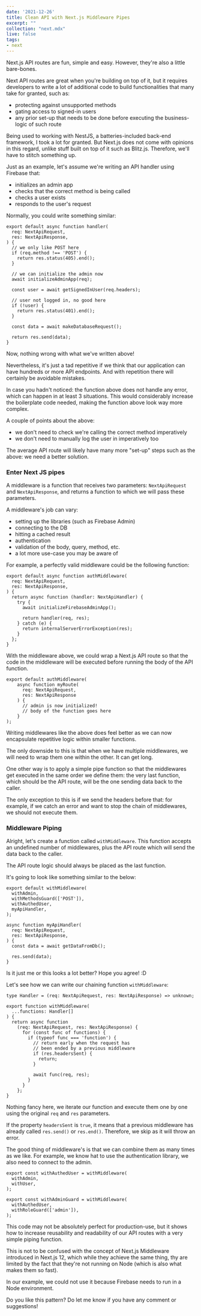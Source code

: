 ```yaml
---
date: '2021-12-26'
title: Clean API with Next.js Middleware Pipes
excerpt: ""
collection: "next.mdx"
live: false
tags:
- next
---
```


Next.js API routes are fun, simple and easy. However, they're also a
little bare-bones.

Next API routes are great when you're building on top of it, but it
requires developers to write a lot of additional code to build
functionalities that many take for granted, such as:

- protecting against unsupported methods
- gating access to signed-in users
- any prior set-up that needs to be done before executing the business-logic
of such route

Being used to working with NestJS, a batteries-included back-end framework,
I took a lot for granted. But Next.js does not come with opinions in this
regard, unlike stuff built on top of it such as Blitz.js. Therefore, we'll
have to stitch something up.

Just as an example, let's assume we're writing an API handler using
Firebase that:

- initializes an admin app
- checks that the correct method is being called
- checks a user exists
- responds to the user's request

Normally, you could write something similar:

```tsx
export default async function handler(
  req: NextApiRequest,
  res: NextApiResponse,
) {
  // we only like POST here
  if (req.method !== 'POST') {
    return res.status(405).end();
  }

  // we can initialize the admin now
  await initializeAdminApp(req);

  const user = await getSignedInUser(req.headers);

  // user not logged in, no good here
  if (!user) {
    return res.status(401).end();
  }

  const data = await makeDatabaseRequest();

  return res.send(data);
}
```

Now, nothing wrong with what we've written above!

Nevertheless, it's just a tad repetitive if we think that our application can
have hundreds or more API endpoints. And with repetition there will
certainly be avoidable mistakes.

In case you hadn't noticed: the function above does not handle any error,
which can happen in at least 3 situations. This would considerably increase
the boilerplate code needed, making the function above look way more complex.

A couple of points about the above:
- we don't need to check we're calling the correct method imperatively
- we don't need to manually log the user in imperatively too

The average API route will likely have many more "set-up" steps such as the
above: we need a better solution.

### Enter Next JS pipes

A middleware is a function that receives two parameters: `NextApiRequest`
and `NextApiResponse`, and returns a function to which we will pass these
parameters.

A middleware's job can vary:
- setting up the libraries (such as Firebase Admin)
- connecting to the DB
- hitting a cached result
- authentication
- validation of the body, query, method, etc.
- a lot more use-case you may be aware of

For example, a perfectly valid middleware could be the following function:

```tsx
export default async function authMiddleware(
  req: NextApiRequest,
  res: NextApiResponse,
) {
  return async function (handler: NextApiHandler) {
    try {
      await initializeFirebaseAdminApp();

      return handler(req, res);
    } catch (e) {
      return internalServerErrorException(res);
    }
  };
}
```

With the middleware above, we could wrap a Next.js API route so that the
code in the middleware will be executed before running the body of the API
function.

```tsx
export default authMiddleware(
    async function myRoute(
      req: NextApiRequest,
      res: NextApiResponse
    ) {
      // admin is now initialized!
      // body of the function goes here
    }
);
```

Writing middlewares like the above does feel better as we can now
encapsulate repetitive logic within smaller functions.

The only downside to this is that when we have multiple middlewares, we will
need to wrap them one within the other. It can get long.

One other way is to apply a simple pipe function so that the middlewares get
executed in the same order we define them: the very last function, which
should be the API route, will be the one sending data back to the caller.

The only exception to this is if we send the headers before that: for
example, if we catch an error and want to stop the chain of middlewares, we
should not execute them.

### Middleware Piping

Alright, let's create a function called `withMiddleware`. This function
accepts an undefined number of middlewares, plus the API route which will
send the data back to the caller.

The API route logic should always be placed as the last function.

It's going to look like something similar to the below:

```tsx
export default withMiddleware(
  withAdmin,
  withMethodsGuard(['POST']),
  withAuthedUser,
  myApiHandler,
);

async function myApiHandler(
  req: NextApiRequest,
  res: NextApiResponse,
) {
  const data = await getDataFromDb();

  res.send(data);
}
```

Is it just me or this looks a lot better? Hope you agree! :D

Let's see how we can write our chaining function `withMiddleware`:

```tsx
type Handler = (req: NextApiRequest, res: NextApiResponse) => unknown;

export function withMiddleware(
  ...functions: Handler[]
) {
  return async function
    (req: NextApiRequest, res: NextApiResponse) {
      for (const func of functions) {
        if (typeof func === 'function') {
          // return early when the request has
          // been ended by a previous middleware
          if (res.headersSent) {
            return;
          }

          await func(req, res);
        }
      }
    };
}
```

Nothing fancy here, we iterate our function and execute them one by one
using the original `req` and `res` parameters.

If the property `headersSent` is `true`, it means that a previous middleware
has already called `res.send()` or `res.end()`. Therefore, we skip as it
will throw an error.

The good thing of middleware's is that we can combine them as many times as
we like. For example, we know hat to use the authentication library, we also
need to connect to the admin.

```tsx
export const withAuthedUser = withMiddleware(
  withAdmin,
  withUser,
);

export const withAdminGuard = withMiddleware(
  withAuthedUser,
  withRoleGuard(['admin']),
);
```

This code may not be absolutely perfect for production-use, but it shows how
to increase reusability and readability of our API routes with a very simple
piping function.

This is not to be confused with the concept of Next.js Middleware introduced
in Next.js 12, which while they achieve the same thing, thy are limited by
the fact that they're not running on Node (which is also what makes them so
fast).

In our example, we could not use it because Firebase needs to run in
a Node environment.

Do you like this pattern? Do let me know if you have any comment or suggestions!
